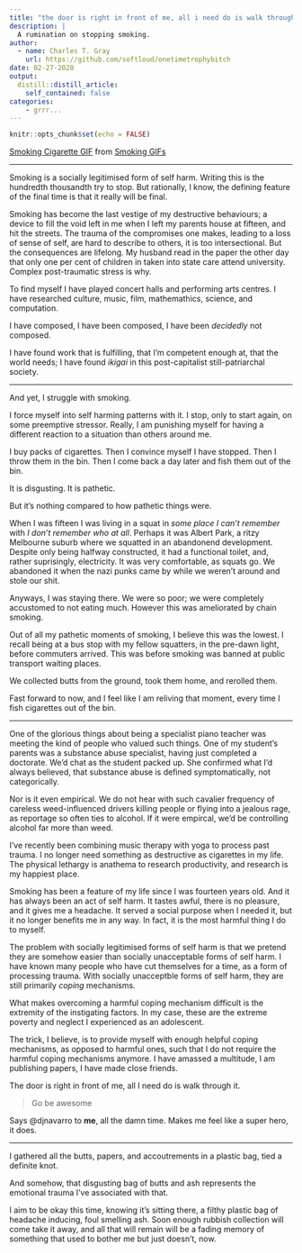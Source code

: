 ```yaml
---
title: "the door is right in front of me, all i need do is walk through it"
description: |
  A rumination on stopping smoking. 
author:
  - name: Charles T. Gray
    url: https://github.com/softloud/onetimetrophybitch
date: 02-27-2020
output:
  distill::distill_article:
    self_contained: false
categories: 
    - grrr...
---
```


```r
knitr::opts_chunk$set(echo = FALSE)
```

<div class="tenor-gif-embed" data-postid="10227362" data-share-method="host" data-width="100%" data-aspect-ratio="1.7913669064748199"><a href="https://tenor.com/view/smoking-cigarette-drag-smoke-cig-gif-10227362">Smoking Cigarette GIF</a> from <a href="https://tenor.com/search/smoking-gifs">Smoking GIFs</a></div><script type="text/javascript" async src="https://tenor.com/embed.js"></script>

***

Smoking is a socially legitimised form of self harm. Writing this is the 
hundredth thousandth try to stop. But rationally, I know, the defining feature
of the final time is that it really will be final.

Smoking has become the last vestige of my destructive behaviours; a device to 
fill the void left in me when I left my parents house at fifteen, and hit the
streets. The trauma of the compromises one makes, leading to a loss of 
sense of self, are hard to describe to others, it is too intersectional. But 
the consequences are lifelong. My husband read in the paper the other day
that only one per cent of children in taken into state care attend university.
Complex post-traumatic stress is why. 

To find myself I have played concert halls and performing arts centres. I have 
researched culture, music, film, mathemathics, science, and computation. 

I have composed, I have been composed, I have been *decidedly* not composed. 

I have found work that is fulfilling, that I'm competent enough at, that the
world needs; I have found *ikigai* in this post-capitalist still-patriarchal
society. 

***

And yet, I struggle with smoking.

I force myself into self harming patterns with it. I stop, only to start again,
on some preemptive stressor. Really, I am punishing myself for having a 
different reaction to a situation than others around me.

I buy packs of cigarettes. Then I convince myself I have stopped. Then I throw
them in the bin. Then I come back a day later and fish them out of the bin.

It is disgusting. It is pathetic. 

But it's nothing compared to how pathetic things were. 

When I was fifteen I was living in a squat in *some place I can't remember* with 
*I don't remember who at all*. Perhaps it was Albert Park, a ritzy Melbourne
suburb where we squatted in an abandonend development. Despite only being 
halfway constructed, it had a functional toilet, and, rather suprisingly, 
electricity. It was very comfortable, as squats go. We abandoned it when the
nazi punks came by while we weren't around and stole our shit. 

Anyways, I was staying there. We were so poor; we were completely accustomed
to not eating much. However this was ameliorated by chain smoking. 

Out of all my pathetic moments of smoking, I believe this was the lowest. I 
recall being at a bus stop with my fellow squatters, in the pre-dawn light, 
before commuters arrived. This was before smoking was banned at public 
transport waiting places. 

We collected butts from the ground, took them home, and rerolled them. 

Fast forward to now, and I feel like I am reliving that moment, every time
I fish cigarettes out of the bin. 

***

One of the glorious things about being a specialist piano teacher was meeting 
the kind of people who valued such things. One of my student's parents was a
substance abuse specialist, having just completed a doctorate. We'd chat as the
student packed up. She confirmed
what I'd always believed, that substance abuse is defined symptomatically,
not categorically. 

Nor is it even empirical. We do not hear with such cavalier frequency
of careless weed-influenced drivers
killing people or flying into a jealous rage, as reportage so often ties to
alcohol. If it were empircal, we'd be controlling alcohol far more than weed.

I've recently been combining music therapy with yoga to process past trauma.
I no longer need something as destructive as cigarettes in my life. The 
physical lethargy is anathema to research productivity, and research is my 
happiest place. 

Smoking has been a feature of my life since I was fourteen years old. And it 
has always been an act of self harm. It tastes awful, there is no pleasure,
and it gives me a headache. It served a social purpose when I needed it, but it
no longer benefits me in any way. In fact, it is the most harmful thing I do
to myself. 

The problem with socially legitimised forms of self harm is that we pretend they
are somehow easier than socially unacceptable forms of self harm. I have known 
many people who have cut themselves for a time, as a form of processing trauma. 
With socially unacceptble forms of self harm, they are still primarily *coping* 
mechanisms.

What makes overcoming a harmful coping mechanism difficult is the extremity
of the instigating factors. In my case, these are the extreme poverty and 
neglect I experienced as an adolescent. 

The trick, I believe, is to provide myself with enough helpful coping 
mechanisms, as opposed to harmful ones, such that I do not require the harmful
coping mechanisms anymore. I have amassed a multitude, I am publishing papers, 
I have made close friends. 

The door is right in front of me, all I need do is walk through it.

> Go be awesome 

Says \@djnavarro to **me**, all the damn time. Makes me feel like a super hero,
it does.

***

I gathered all the butts, papers, and accoutrements in a plastic bag, tied 
a definite knot. 

And somehow, that disgusting bag of butts and ash represents the 
emotional trauma I've associated with that. 

I aim to be okay this time, knowing it's sitting there, a filthy plastic bag
of headache inducing, foul smelling ash. Soon enough rubbish
collection will come take it away, and all that will remain will be a fading
memory of something that used to bother me but just doesn't, now.
